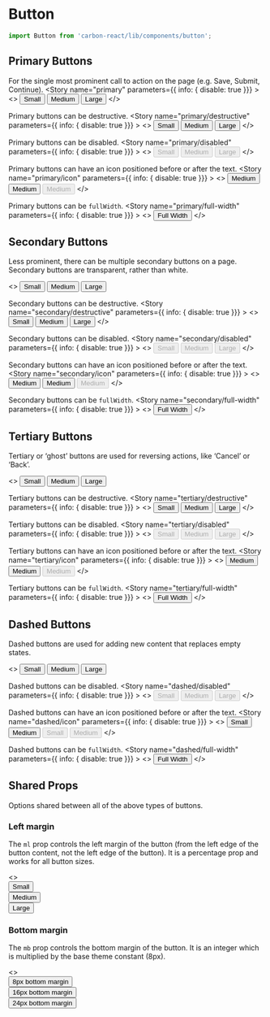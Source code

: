 
<Meta title="Design System/Button" />

# Button

```javascript
import Button from 'carbon-react/lib/components/button';
```

## Primary Buttons
For the single most prominent call to action on the page (e.g. Save, Submit, Continue).
<Preview>
  <Story name="primary" parameters={{ info: { disable: true }}} >
    <>
      <Button buttonType="primary" size="small">Small</Button>
      <Button buttonType="primary">Medium</Button>
      <Button buttonType="primary" size="large">Large</Button>
    </>
  </Story>
</Preview>

Primary buttons can be destructive.
<Preview>
  <Story name="primary/destructive" parameters={{ info: { disable: true }}} >
    <>
      <Button buttonType="primary" destructive size="small">Small</Button>
      <Button buttonType="primary" destructive >Medium</Button>
      <Button buttonType="primary" destructive size="large">Large</Button>
    </>
  </Story>
</Preview>

Primary buttons can be disabled.
<Preview>
  <Story name="primary/disabled" parameters={{ info: { disable: true }}} >
    <>
      <Button buttonType="primary" disabled size="small">Small</Button>
      <Button buttonType="primary" disabled>Medium</Button>
      <Button buttonType="primary" disabled size="large">Large</Button>
    </>
  </Story>
</Preview>

Primary buttons can have an icon positioned before or after the text.
<Preview>
  <Story name="primary/icon" parameters={{ info: { disable: true }}} >
  <>
    <Button buttonType="primary" iconType="print">Medium</Button>
    <Button buttonType="primary" destructive iconType="delete" iconPosition="after">Medium</Button>
    <Button buttonType="primary" disabled iconType="print" iconPosition="after">Medium</Button>
    </>
  </Story>
</Preview>

Primary buttons can be `fullWidth`.
<Preview>
  <Story name="primary/full-width" parameters={{ info: { disable: true }}} >
    <>
      <Button buttonType="primary" fullWidth>Full Width</Button>
    </>
  </Story>
</Preview>

## Secondary Buttons
Less prominent, there can be multiple secondary buttons on a page.
Secondary buttons are transparent, rather than white.

<Preview>
  <Story name="secondary" parameters={{ info: { disable: true }}} >
    <>
      <Button size="small" >Small</Button>
      <Button>Medium</Button>
      <Button size="large">Large</Button>
    </>
  </Story>
</Preview>

Secondary buttons can be destructive.
<Preview>
  <Story name="secondary/destructive" parameters={{ info: { disable: true }}} >
    <>
      <Button destructive size="small">Small</Button>
      <Button destructive >Medium</Button>
      <Button destructive size="large">Large</Button>
    </>
  </Story>
</Preview>

Secondary buttons can be disabled.
<Preview>
  <Story name="secondary/disabled" parameters={{ info: { disable: true }}} >
    <>
      <Button size="small" disabled>Small</Button>
      <Button disabled>Medium</Button>
      <Button size="large" disabled>Large</Button>
    </>
  </Story>
</Preview>

Secondary buttons can have an icon positioned before or after the text.
<Preview>
  <Story name="secondary/icon" parameters={{ info: { disable: true }}} >
  <>
    <Button iconType="print">Medium</Button>
    <Button destructive iconType="delete" iconPosition="after">Medium</Button>
    <Button disabled iconType="print" iconPosition="after">Medium</Button>
    </>
  </Story>
</Preview>

Secondary buttons can be `fullWidth`.
<Preview>
  <Story name="secondary/full-width" parameters={{ info: { disable: true }}} >
    <>
      <Button buttonType="secondary" fullWidth>Full Width</Button>
    </>
  </Story>
</Preview>


## Tertiary Buttons
Tertiary or ‘ghost’ buttons are used for reversing actions, like ‘Cancel’ or ‘Back’.

<Preview>
  <Story name="tertiary" parameters={{ info: { disable: true }}} >
    <>
      <Button buttonType="tertiary" size="small">Small</Button>
      <Button buttonType="tertiary">Medium</Button>
      <Button buttonType="tertiary" size="large">Large</Button>
    </>
  </Story>
</Preview>

Tertiary buttons can be destructive.
<Preview>
  <Story name="tertiary/destructive" parameters={{ info: { disable: true }}} >
    <>
      <Button buttonType="tertiary" destructive size="small">Small</Button>
      <Button buttonType="tertiary" destructive >Medium</Button>
      <Button buttonType="tertiary" destructive size="large">Large</Button>
    </>
  </Story>
</Preview>

Tertiary buttons can be disabled.
<Preview>
  <Story name="tertiary/disabled" parameters={{ info: { disable: true }}} >
    <>
      <Button buttonType="tertiary" disabled size="small">Small</Button>
      <Button buttonType="tertiary" disabled>Medium</Button>
      <Button buttonType="tertiary" disabled size="large">Large</Button>
    </>
  </Story>
</Preview>

Tertiary buttons can have an icon positioned before or after the text.
<Preview>
  <Story name="tertiary/icon" parameters={{ info: { disable: true }}} >
  <>
    <Button buttonType="tertiary" iconType="print">Medium</Button>
    <Button buttonType="tertiary" destructive iconType="delete" iconPosition="after">Medium</Button>
    <Button buttonType="tertiary" disabled iconType="print" iconPosition="after">Medium</Button>
    </>
  </Story>
</Preview>

Tertiary buttons can be `fullWidth`.
<Preview>
  <Story name="tertiary/full-width" parameters={{ info: { disable: true }}} >
    <>
      <Button buttonType="tertiary" fullWidth>Full Width</Button>
    </>
  </Story>
</Preview>

## Dashed Buttons
Dashed buttons are used for adding new content that replaces empty states.

<Preview>
  <Story name="dashed" parameters={{ info: { disable: true }}} >
    <>
      <Button buttonType="dashed" size="small">Small</Button>
      <Button buttonType="dashed">Medium</Button>
      <Button buttonType="dashed" size="large">Large</Button>
    </>
  </Story>
</Preview>

Dashed buttons can be disabled.
<Preview>
  <Story name="dashed/disabled" parameters={{ info: { disable: true }}} >
    <>
      <Button buttonType="dashed" disabled size="small">Small</Button>
      <Button buttonType="dashed" disabled>Medium</Button>
      <Button buttonType="dashed" disabled size="large">Large</Button>
    </>
  </Story>
</Preview>

Dashed buttons can have an icon positioned before or after the text.
<Preview>
  <Story name="dashed/icon" parameters={{ info: { disable: true }}} >
  <>
    <Button buttonType="dashed" iconType="add" size="small">Small</Button>
    <Button buttonType="dashed" iconType="add" iconPosition="after">Medium</Button>
    <Button buttonType="dashed" disabled iconType="add" size="small">Small</Button>
    <Button buttonType="dashed" disabled iconType="add" iconPosition="after">Medium</Button>
    </>
  </Story>
</Preview>

Dashed buttons can be `fullWidth`.
<Preview>
  <Story name="dashed/full-width" parameters={{ info: { disable: true }}} >
    <>
      <Button buttonType="dashed" fullWidth>Full Width</Button>
    </>
  </Story>
</Preview>

## Shared Props
Options shared between all of the above types of buttons.

### Left margin
The `ml` prop controls the left margin of the button (from the left edge of the button content, not the left edge of the button). It is a percentage prop and works for all button sizes.

<Preview>
  <Story name="all types/left-margin" parameters={{ info: { disable: true }}} >
  <>
    <div style={{ marginBottom: '10px'}}>
      <Button ml={10} size="small">Small</Button>
    </div>
    <div style={{ marginBottom: '10px'}}>
      <Button ml={10}>Medium</Button>
    </div>
    <div>
      <Button ml={10} size="large">Large</Button>
    </div>
  </>
  </Story>
</Preview>

### Bottom margin
The `mb` prop controls the bottom margin of the button. It is an integer which is multiplied by the base theme constant (8px). 

<Preview>
  <Story name="all types/bottom-margin" parameters={{ info: { disable: true }}} >
  <>
    <div>
      <Button mb={1}>8px bottom margin</Button>
    </div>
    <div>
      <Button mb={2}>16px bottom margin</Button>
    </div>
    <div>
      <Button mb={3}>24px bottom margin</Button>
    </div>
  </>
  </Story>
</Preview>

<Props of={Button} />
